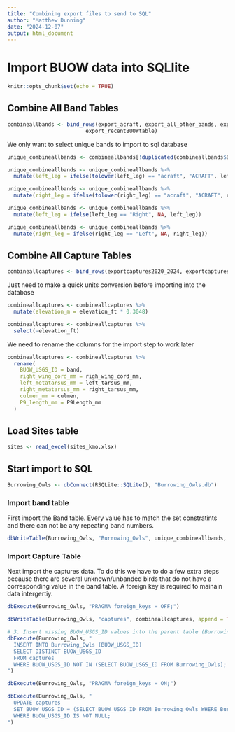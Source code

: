 ```yaml
---
title: "Combining export files to send to SQL"
author: "Matthew Dunning"
date: "2024-12-07"
output: html_document
---
```

# Import BUOW data into SQLlite
```r
knitr::opts_chunk$set(echo = TRUE)
```

## Combine All Band Tables


```r
combineallbands <- bind_rows(export_acraft, export_all_other_bands, export_color,
                         export_recentBUOWtable)
```

We only want to select unique bands to import to sql database
```r
unique_combineallbands <- combineallbands[!duplicated(combineallbands$BUOW_USGS_ID), ]
```

```R
unique_combineallbands <- unique_combineallbands %>%
  mutate(left_leg = ifelse(tolower(left_leg) == "acraft", "ACRAFT", left_leg))

unique_combineallbands <- unique_combineallbands %>%
  mutate(right_leg = ifelse(tolower(right_leg) == "acraft", "ACRAFT", right_leg))

unique_combineallbands <- unique_combineallbands %>%
  mutate(left_leg = ifelse(left_leg == "Right", NA, left_leg))

unique_combineallbands <- unique_combineallbands %>%
  mutate(right_leg = ifelse(right_leg == "Left", NA, right_leg))

```
## Combine All Capture Tables

```r
combineallcaptures <- bind_rows(exportcaptures2020_2024, exportcapturesall, exportumatillacaptures)
```

Just need to make a quick units conversion before importing into the database
```r
combineallcaptures <- combineallcaptures %>%
  mutate(elevation_m = elevation_ft * 0.3048)

combineallcaptures <- combineallcaptures %>% 
  select(-elevation_ft)
```

We need to rename the columns for the import step to work later
```r
combineallcaptures <- combineallcaptures %>% 
  rename(
    BUOW_USGS_ID = band,
    right_wing_cord_mm = righ_wing_cord_mm,
    left_metatarsus_mm = left_tarsus_mm,
    right_metatarsus_mm = right_tarsus_mm,
    culmen_mm = culmen,
    P9_length_mm = P9Length_mm
  )


```



## Load Sites table
```r
sites <- read_excel(sites_kmo.xlsx)

```
## Start import to SQL
```r
Burrowing_Owls <- dbConnect(RSQLite::SQLite(), "Burrowing_Owls.db")
```
### Import band table
First import the Band table. Every value has to match the set constratints and there 
can not be any repeating band numbers.

```r
dbWriteTable(Burrowing_Owls, "Burrowing_Owls", unique_combineallbands, append = TRUE, row.names = FALSE)
```
### Import Capture Table
Next import the captures data. To do this we have to do a few extra steps because there
are several unknown/unbanded birds that do not have a corresponding value in the band
table. A foreign key is required to mainain data intergertiy.

```r
dbExecute(Burrowing_Owls, "PRAGMA foreign_keys = OFF;")
```
```r
dbWriteTable(Burrowing_Owls, "captures", combineallcaptures, append = TRUE, row.names = FALSE)
```

```r
# 3. Insert missing BUOW_USGS_ID values into the parent table (Burrowing_Owls)
dbExecute(Burrowing_Owls, "
  INSERT INTO Burrowing_Owls (BUOW_USGS_ID)
  SELECT DISTINCT BUOW_USGS_ID
  FROM captures
  WHERE BUOW_USGS_ID NOT IN (SELECT BUOW_USGS_ID FROM Burrowing_Owls);
")
```
```r
dbExecute(Burrowing_Owls, "PRAGMA foreign_keys = ON;")
```

```r
dbExecute(Burrowing_Owls, "
  UPDATE captures
  SET BUOW_USGS_ID = (SELECT BUOW_USGS_ID FROM Burrowing_Owls WHERE Burrowing_Owls.BUOW_USGS_ID = captures.BUOW_USGS_ID)
  WHERE BUOW_USGS_ID IS NOT NULL;
")
```


